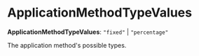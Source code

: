 
# ApplicationMethodTypeValues

 **ApplicationMethodTypeValues**: `"fixed"` \| `"percentage"`

The application method's possible types.
